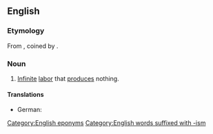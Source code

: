 ==English==
{{wikipedia}}

===Etymology===
From {{der|en|fr|Sisyphisme}}, coined by {{w|Frédéric Bastiat}}.

===Noun===
{{en-noun|-}}

# [[infinite|Infinite]] [[labor]] that [[produce]]s nothing.

====Translations====
{{trans-top|infinite labor that produces nothing}}
* German: {{t+|de|Sisyphusarbeit|f}}
{{trans-mid}}
{{trans-bottom}}

[[Category:English eponyms]]
[[Category:English words suffixed with -ism]]